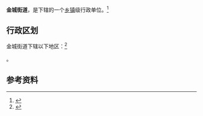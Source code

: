 {{中国乡级行政区|21/07/81/002/000}}

'''金城街道'''，是{{PRC admin/fullname|21/07/81/002/000|3}}下辖的一个[[乡镇|乡镇]]级行政单位。<ref>{{PRC admin/ref sgc|{{PRC admin/parent|21/07/81/002/000}}}}</ref>

== 行政区划 ==

金城街道下辖以下地区：<ref>{{PRC admin/ref sgc|21/07/81/002/000}}</ref>

{{PRC admin/children|21/07/81/002/000}}。

== 参考资料 ==

{{reflist}}

{{行政区划小作品}}
{{PRC admin/navcat|21/07/81/002/000}}